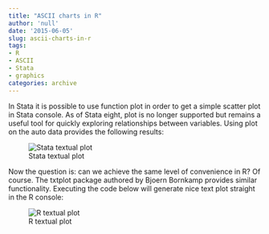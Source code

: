 ```yaml
---
title: "ASCII charts in R"
author: 'null'
date: '2015-06-05'
slug: ascii-charts-in-r
tags:
- R
- ASCII
- Stata
- graphics
categories: archive
---
```


In Stata it is possible to use function plot in order to get a simple scatter plot in Stata console. As of Stata eight, plot is no longer supported but remains a useful tool for quickly exploring relationships between variables. Using plot on the auto data provides the following results:

![Stata textual plot](/post/2015-06-05-ascii-charts-in-r_files/stata_text_plot.png)

Now the question is: can we achieve the same level of convenience in R? Of course. The txtplot package authored by Bjoern Bornkamp provides similar functionality. Executing the code below will generate nice text plot straight in the R console:

![R textual plot](/post/2015-06-05-ascii-charts-in-r_files/r_txtplot_chart.png)
